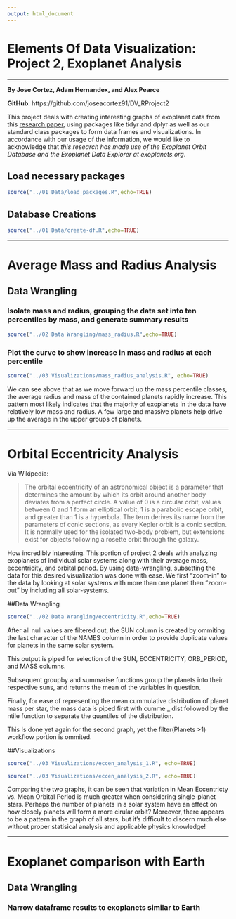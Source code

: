 ```yaml
---
output: html_document
---
```

Elements Of Data Visualization: Project 2, Exoplanet Analysis
===

***

__By Jose Cortez, Adam Hernandex, and Alex Pearce__

__GitHub__: https://github.com/joseacortez91/DV_RProject2

This project deals with creating interesting graphs of exoplanet data from this [research paper](http://adsabs.harvard.edu/abs/2014PASP..126..827H), using packages like tidyr and dplyr as well as our standard class packages to form data frames and visualizations. In accordance with our usage of the information, we would like to acknowledge that *this research has made use of the Exoplanet Orbit Database and the Exoplanet Data Explorer at exoplanets.org*.

## Load necessary packages
```r
source("../01 Data/load_packages.R",echo=TRUE)
```

## Database Creations
```r
source("../01 Data/create-df.R",echo=TRUE)
```

***

# Average Mass and Radius Analysis

## Data Wrangling

### Isolate mass and radius, grouping the data set into ten percentiles by mass, and generate summary results
```r
source("../02 Data Wrangling/mass_radius.R",echo=TRUE)
```

### Plot the curve to show increase in mass and radius at each percentile
```r
source("../03 Visualizations/mass_radius_analysis.R", echo=TRUE)
```
We can see above that as we move forward up the mass percentile classes, the average radius and mass of the contained planets rapidly increase. This pattern most likely indicates that the majority of exoplanets in the data have relatively low mass and radius. A few large and massive planets help drive up the average in the upper groups of planets.

***

# Orbital Eccentricity Analysis
Via Wikipedia:

> The orbital eccentricity of an astronomical object is a parameter that determines the amount by which its orbit around another body deviates from a perfect circle. A value of 0 is a circular orbit, values between 0 and 1 form an elliptical orbit, 1 is a parabolic escape orbit, and greater than 1 is a hyperbola. The term derives its name from the parameters of conic sections, as every Kepler orbit is a conic section. It is normally used for the isolated two-body problem, but extensions exist for objects following a rosette orbit through the galaxy.

How incredibly interesting. This portion of project 2 deals with analyzing exoplanets of individual solar systems along with their average mass, eccentricity, and orbital period. By using data-wrangling, subsetting the data for this desired visualization was done with ease. We first "zoom-in" to the data by looking at solar systems with more than one planet then "zoom-out" by including all solar-systems. 

##Data Wrangling
```r
source("../02 Data Wrangling/eccentricity.R",echo=TRUE)
```

After all null values are filtered out, the SUN column is created by ommiting the last character of the NAMES column in order to provide duplicate values for planets in the same solar system. 

This output is piped for selection of the SUN, ECCENTRICITY, ORB_PERIOD, and MASS columns. 

Subsequent groupby and summarise functions group the planets into their respective suns, and returns the mean of the variables in question. 

Finally, for ease of representing the mean cummulative distribution of planet mass per star, the mass data is piped first with cumme _ dist followed by the ntile function to separate the quantiles of the distribution. 

This Is done yet again for the second graph, yet the filter(Planets >1) workflow portion is ommited. 

##Visualizations
```r
source("../03 Visualizations/eccen_analysis_1.R", echo=TRUE)
```

```r
source("../03 Visualizations/eccen_analysis_2.R", echo=TRUE)
```

Comparing the two graphs, it can be seen that variation in Mean Eccentricty vs. Mean Orbital Period is much greater when considering single-planet stars. Perhaps the number of planets in a solar system have an effect on how closely planets will form a more cirular orbit? Moreover, there appears to be a pattern in the graph of all stars, but it's difficult to discern much else without proper statisical analysis and applicable physics knowledge!

***

# Exoplanet comparison with Earth

## Data Wrangling

### Narrow dataframe results to exoplanets similar to Earth